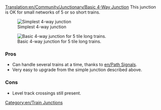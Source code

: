 [[Translation:en/Community/Junctionary/Basic 4-Way Junction]]
{{en/junctionsmenu}}
This junction is OK for small networks of 5 or so short trains.

[[File:en/Basic4.png|none|frame|Simplest 4-way junction]]

{{en/Junction Criteria|Cheap|0|0|0|1|0|0|1|1|0|0|0||Broken down trains stop whole junction.|
*Can only handle one train at a time. (Can be fixed using [[en/Path Signals]])
*Will cause traffic backup. 
}}


[[File:en/4way-small-odisseus.png|none|frame|Basic 4-way junction for 5 tile long trains.]]

{{en/Junction Criteria|Cheap|1|2|2|4|1|0|1|1|0|0|3||Broken down trains can block up to all directions except one.|
*Tunnels can be replaced with bridges, but the drawback is that [[en/signals]] cannot be placed on the ramp of the bridge.
*The central track should be long enough for the longest train to fit inside. Otherwise, remove signals at the central tracks.
}}

===Pros===
*Can handle several trains at a time, thanks to [[en/Path Signals]].
*Very easy to upgrade from the simple junction described above.

===Cons===
*Level track crossings still present.



[[Category:en/Train Junctions]]
